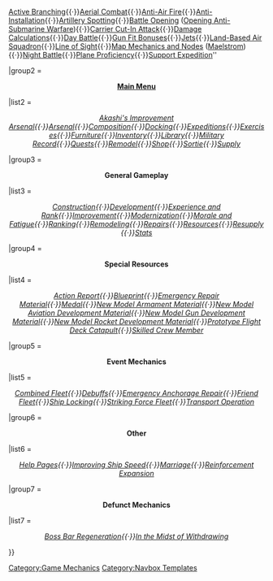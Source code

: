 {{Navbox
| name   = Template:Mechanics
| state = mw-collapsible 
| title = <span style="color:black;">'''Game Mechanics'''</span>
| basestyle  = background-color:#99CCFF;
| titlestyle = 
| liststyle = border:0px none; padding-left:4px; padding:5px; 
| groupstyle =  padding:5px; 
| style      = background-color:#FFFFFF; border:1px solid #1A5B70; width:100%;
|group1 = <center>'''[[Combat]]'''</center>
|list1 = <center>''[[Accuracy, Evasion and Criticals]]{{·}}[[Active Branching]]{{·}}[[Aerial Combat]]{{·}}[[Anti-Air Fire]]{{·}}[[Anti-Installation]]{{·}}[[Artillery Spotting]]{{·}}[[Battle Opening]] ([[Opening Anti-Submarine Warfare]]){{·}}[[Carrier Cut-In Attack]]{{·}}[[Damage Calculations]]{{·}}[[Day Battle]]{{·}}[[Gun Fit Bonuses]]{{·}}[[Jets]]{{·}}[[Land-Based Air Squadron]]{{·}}[[Line of Sight]]{{·}}[[Map Mechanics and Nodes]] ([[Maelstrom]]){{·}}[[Night Battle]]{{·}}[[Plane Proficiency]]{{·}}[[Support Expedition]]''</center>

|group2 = <center>'''[[Home Port|Main Menu]]'''</center>
|list2 = <center>''[[Akashi's Improvement Arsenal]]{{·}}[[Arsenal]]{{·}}[[Composition]]{{·}}[[Docking]]{{·}}[[Expeditions]]{{·}}[[Exercises]]{{·}}[[Furniture]]{{·}}[[Inventory]]{{·}}[[Library]]{{·}}[[Military Record]]{{·}}[[Quests]]{{·}}[[Remodel_(Menu)|Remodel]]{{·}}[[Shop]]{{·}}[[Sortie]]{{·}}[[Supply (Menu)|Supply]]''</center>

|group3 = <center>'''General Gameplay'''</center>
|list3 = <center>''[[Construction]]{{·}}[[Development]]{{·}}[[Experience and Rank]]{{·}}[[Improvement]]{{·}}[[Modernization]]{{·}}[[Morale and Fatigue]]{{·}}[[Ranking]]{{·}}[[Remodel (Mechanic)|Remodeling]]{{·}}[[Repairs]]{{·}}[[Resources]]{{·}}[[Supply (Mechanic)|Resupply]]{{·}}[[Stats]]''</center>

|group4 = <center>'''Special Resources'''</center>
|list4 = <center>''[[Action Report]]{{·}}[[Blueprint]]{{·}}[[Emergency Repair Material]]{{·}}[[Medal]]{{·}}[[New Model Armament Material]]{{·}}[[New Model Aviation Development Material]]{{·}}[[New Model Gun Development Material]]{{·}}[[New Model Rocket Development Material]]{{·}}[[Prototype Flight Deck Catapult]]{{·}}[[Skilled Pilot|Skilled Crew Member]]''</center>

|group5 = <center>'''Event Mechanics'''</center>
|list5 = <center>''[[Combined Fleet]]{{·}}[[Debuffs]]{{·}}[[Emergency Anchorage Repair]]{{·}}[[Friend Fleet]]{{·}}[[Ship Locking]]{{·}}[[Striking Force Fleet]]{{·}}[[Transport Operation]]''</center>

|group6 = <center>'''Other'''</center>
|list6 = <center>''[[:Category:Help|Help Pages]]{{·}}[[Improving Ship Speed]]{{·}}[[Marriage]]{{·}}[[Reinforcement Expansion]]''</center>

|group7 = <center>'''Defunct Mechanics'''</center>
|list7 = <center>''[[Boss Bar Regeneration]]{{·}}[[In the Midst of Withdrawing]]''</center>
}}
<includeonly>[[Category:Game Mechanics]]</includeonly>
<noinclude>{{documentation}}[[Category:Navbox Templates]]</noinclude>